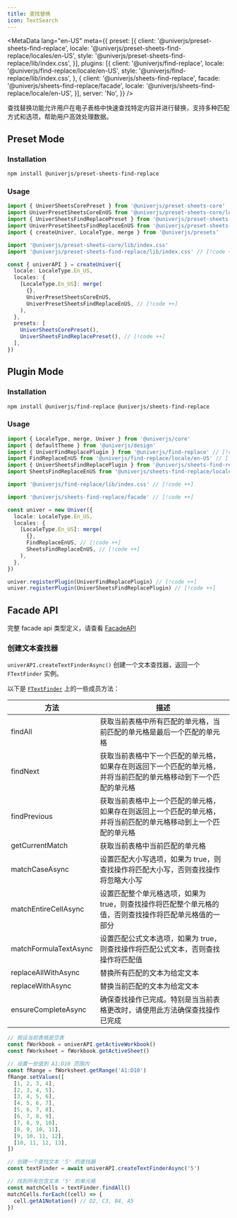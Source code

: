 ```yaml
---
title: 查找替换
icon: TextSearch
---
```


<MetaData
  lang="en-US"
  meta={{
    preset: [{
      client: '@univerjs/preset-sheets-find-replace',
      locale: '@univerjs/preset-sheets-find-replace/locales/en-US',
      style: '@univerjs/preset-sheets-find-replace/lib/index.css',
    }],
    plugins: [{
      client: '@univerjs/find-replace',
      locale: '@univerjs/find-replace/locale/en-US',
      style: '@univerjs/find-replace/lib/index.css',
    }, {
      client: '@univerjs/sheets-find-replace',
      facade: '@univerjs/sheets-find-replace/facade',
      locale: '@univerjs/sheets-find-replace/locale/en-US',
    }],
    server: 'No',
  }}
/>

查找替换功能允许用户在电子表格中快速查找特定内容并进行替换，支持多种匹配方式和选项，帮助用户高效处理数据。

## Preset Mode

### Installation

```package-install
npm install @univerjs/preset-sheets-find-replace
```

### Usage

```typescript
import { UniverSheetsCorePreset } from '@univerjs/preset-sheets-core'
import UniverPresetSheetsCoreEnUS from '@univerjs/preset-sheets-core/locales/en-US'
import { UniverSheetsFindReplacePreset } from '@univerjs/preset-sheets-find-replace' // [!code ++]
import UniverPresetSheetsFindReplaceEnUS from '@univerjs/preset-sheets-find-replace/locales/en-US' // [!code ++]
import { createUniver, LocaleType, merge } from '@univerjs/presets'

import '@univerjs/preset-sheets-core/lib/index.css'
import '@univerjs/preset-sheets-find-replace/lib/index.css' // [!code ++]

const { univerAPI } = createUniver({
  locale: LocaleType.En_US,
  locales: {
    [LocaleType.En_US]: merge(
      {},
      UniverPresetSheetsCoreEnUS,
      UniverPresetSheetsFindReplaceEnUS, // [!code ++]
    ),
  },
  presets: [
    UniverSheetsCorePreset(),
    UniverSheetsFindReplacePreset(), // [!code ++]
  ],
})
```

## Plugin Mode

### Installation

```package-install
npm install @univerjs/find-replace @univerjs/sheets-find-replace
```

### Usage

```typescript
import { LocaleType, merge, Univer } from '@univerjs/core'
import { defaultTheme } from '@univerjs/design'
import { UniverFindReplacePlugin } from '@univerjs/find-replace' // [!code ++]
import FindReplaceEnUS from '@univerjs/find-replace/locale/en-US' // [!code ++]
import { UniverSheetsFindReplacePlugin } from '@univerjs/sheets-find-replace' // [!code ++]
import SheetsFindReplaceEnUS from '@univerjs/sheets-find-replace/locale/en-US' // [!code ++]

import '@univerjs/find-replace/lib/index.css' // [!code ++]

import '@univerjs/sheets-find-replace/facade' // [!code ++]

const univer = new Univer({
  locale: LocaleType.En_US,
  locales: {
    [LocaleType.En_US]: merge(
      {},
      FindReplaceEnUS, // [!code ++]
      SheetsFindReplaceEnUS, // [!code ++]
    ),
  },
})

univer.registerPlugin(UniverFindReplacePlugin) // [!code ++]
univer.registerPlugin(UniverSheetsFindReplacePlugin) // [!code ++]
```

## Facade API

完整 facade api 类型定义，请查看 [FacadeAPI](https://reference.univer.ai/en-US)

### 创建文本查找器

`univerAPI.createTextFinderAsync()` 创建一个文本查找器，返回一个 `FTextFinder` 实例。

以下是 [`FTextFinder`](https://reference.univer.ai/en-US/classes/FTextFinder) 上的一些成员方法：

| 方法 | 描述 |
| ---- | ---- |
| findAll | 获取当前表格中所有匹配的单元格，当前匹配的单元格是最后一个匹配的单元格 |
| findNext | 获取当前表格中下一个匹配的单元格，如果存在则返回下一个匹配的单元格，并将当前匹配的单元格移动到下一个匹配的单元格 |
| findPrevious | 获取当前表格中上一个匹配的单元格，如果存在则返回上一个匹配的单元格，并将当前匹配的单元格移动到上一个匹配的单元格 |
| getCurrentMatch | 获取当前表格中当前匹配的单元格 |
| matchCaseAsync | 设置匹配大小写选项，如果为 true，则查找操作将匹配大小写，否则查找操作将忽略大小写 |
| matchEntireCellAsync | 设置匹配整个单元格选项，如果为 true，则查找操作将匹配整个单元格的值，否则查找操作将匹配单元格值的一部分 |
| matchFormulaTextAsync | 设置匹配公式文本选项，如果为 true，则查找操作将匹配公式文本，否则查找操作将匹配值 |
| replaceAllWithAsync | 替换所有匹配的文本为给定文本 |
| replaceWithAsync | 替换当前匹配的文本为给定文本 |
| ensureCompleteAsync | 确保查找操作已完成。特别是当当前表格更改时，请使用此方法确保查找操作已完成 |

```typescript
// 假设当前表格是空表
const fWorkbook = univerAPI.getActiveWorkbook()
const fWorksheet = fWorkbook.getActiveSheet()

// 设置一些值到 A1:D10 范围内
const fRange = fWorksheet.getRange('A1:D10')
fRange.setValues([
  [1, 2, 3, 4],
  [2, 3, 4, 5],
  [3, 4, 5, 6],
  [4, 5, 6, 7],
  [5, 6, 7, 8],
  [6, 7, 8, 9],
  [7, 8, 9, 10],
  [8, 9, 10, 11],
  [9, 10, 11, 12],
  [10, 11, 12, 13],
])

// 创建一个查找文本 '5' 的查找器
const textFinder = await univerAPI.createTextFinderAsync('5')

// 找到所有包含文本 '5' 的单元格
const matchCells = textFinder.findAll()
matchCells.forEach((cell) => {
  cell.getA1Notation() // D2, C3, B4, A5
})
```
